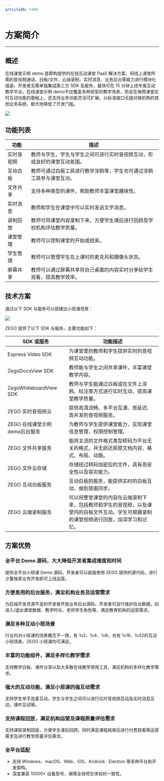 ```yaml
---
articleID: 5308
---
```



# 方案简介
---

## 概述

在线课堂示例 demo 是即构提供的在线互动课堂 PaaS 解决方案，将线上课堂所需的音视频通话、白板/文件、云端录制、实时消息、业务后台等能力进行模块化组装，开发者无需单独集成第三方 SDK 及服务，最快可在 15 分钟上线专属互动教学平台。在线课堂示例 demo不仅覆盖多种班型的教学场景，而且在保障课堂实时互动功能的基础上，还支持业务功能灵活可扩展，以标准接口无缝对接机构的其他业务系统，极大地降低了开发门槛。


<Frame width="512" height="auto" caption=""><img src="https://doc-media.zego.im/sdk-doc/Pics/大班课/主界面.png" /></Frame>

## 功能列表
|功能|描述|
|-|-|
|实时音视频|教师与学生、学生与学生之间可进行实时音视频互动，形成良好的课堂互动氛围。|
|互动白板|教师可通过白板工具进行教学涂鸦等，学生也可通过涂鸦工具参与课堂互动。|
|文件共享|支持多种类型的课件，帮助教师丰富课堂趣味性。|
|实时消息|教师和学生在课堂中可以实时发送文字消息。|
|录制回放|教师可将课堂内容录制下来，方便学生课后进行回顾及学校机构评估教学质量。|
|课堂管理|教师可以控制课堂的开始或结束。|
|学生管理|教师可以管理学生在上课时的麦克风和摄像头状态。|
|屏幕共享|教师可以通过屏幕共享将自己桌面的内容实时分享给学生观看，提高教学效率。|

## 技术方案
通过以下 SDK 与服务可以搭建出小班课场景：

<Frame width="512" height="auto" caption=""><img src="https://doc-media.zego.im/sdk-doc/Pics/Common/GoClass/Small_Classes_Arch_Diagram_ch.png" /></Frame>

ZEGO 提供了以下 SDK 与服务，主要功能如下：

|SDK 或服务|功能描述|
|-|-|
|Express Video SDK|为课堂里的教师和学生提供实时的音视频互动功能。|
|ZegoDocsView SDK|教师能与学生之间共享课件，丰富课堂教学内容。|
|ZegoWhiteboardView SDK|教师与学生能通过白板或在文件上涂鸦、标注等方式进行实时互动，提高课堂教学质量。|
|ZEGO 实时音视频云|提供高清流畅、多平台互通、低延迟、高并发的音视频服务。|
|ZEGO 在线课堂示例 demo后台服务|为教师与学生提供课堂能力，实现课堂信息管理，权限控制管理。|
|ZEGO 文件共享服务|能将主流的文件格式类型转码为平台无关的格式，并无损还原原文档内容、格式、布局、动画。|
|ZEGO 文件云存储|存储经过转码加密后的文件，具有高安全性以及容灾能力。|
|ZEGO 互动白板服务|互动白板的服务，能提供实时的白板互动，做到音画同步。|
|ZEGO 云端录制服务|可以将整堂课堂的内容在云端录制下来，包括教师和学生的音视频，以及课堂内的白板文件互动。学生可根据录制的课堂视频进行回放，加深学习和记忆。|


## 方案优势
### 全平台 Demo 源码，大大降低开发者集成难度和时间
提供全平台小班课 Demo 源码，开发者可以直接使用 ZEGO 提供的源代码，进行少量独家业务开发即可上线运营。

### 方便易用的后台服务，满足机构业务及运营需求
为后端开发资源不足的开发者开放业务后台源码，开发者可自行维护后台数据，如进入/退出课堂数据、教学时长、老师学生角色等，满足教育机构的运营需求。

### 满足多种互动小班场景
行业内对小班课的场景概念不一致，有 1v2、1v4、1v6，也有 1v16、1v32的互动小班场景，ZEGO 小班课均可满足。

### 丰富的功能组件，满足多样化教学需求
支持教学白板、课件分享以及大多数在线教学常用工具，满足机构的多样化教学需求。

### 强大的互动功能，满足小班课的强互动需求
支持学生举手连麦互动，学生与学生之间可以进行实时音视频互动及实时消息互动，课件互动等。

### 支持课程回放，满足机构运营及课程质量评估需求
支持课程录制回放，方便学生课后回顾。同时满足课程结束后进行付费观看等运营需求及进行教学质量评估需求。

### 全平台适配
- 支持 Windows、macOS、Web、iOS、Android、Electron 等多种平台和开发架构。
- 深度兼容 15000+ 设备型号，保障全球师生体验的一致性。
